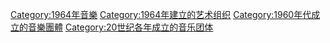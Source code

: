 {{Commons cat|Musical groups established in 1964}}
{{Cat topic in year|topic=成立的音樂團體|year=1964}}

[[Category:1964年音樂|Category:1964年音樂]]
[[Category:1964年建立的艺术组织|Category:1964年建立的艺术组织]]
[[Category:1960年代成立的音樂團體|Category:1960年代成立的音樂團體]]
[[Category:20世纪各年成立的音乐团体|Category:20世纪各年成立的音乐团体]]